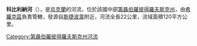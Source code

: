 '''科比利納河'''（{{lang-uk|Кобильна}}），是[[烏克蘭|烏克蘭]]的河流，位於該國中部[[第聶伯羅彼得羅夫斯克州|第聶伯羅彼得羅夫斯克州]]，由[[希羅克區|希羅克區]]負責管轄，發源自[[斯捷波韋_(希羅克區)|斯捷波韋]]附近，河流全長22公里，流域面積120平方公里。

{{DEFAULTSORT:Кобильна}}
[[Category:第聶伯羅彼得羅夫斯克州河流|Category:第聶伯羅彼得羅夫斯克州河流]]


{{Ukraine-river-stub}}
